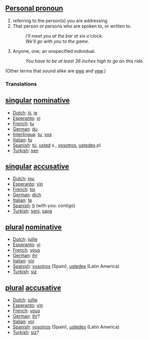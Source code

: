 ==[[Personal pronoun]]== 

#referring to the person(s) you are addressing
#That person or persons who are spoken to, or written to. 
#:''I'll meet you at the bar at six o'clock.'' 
#:''We'll go with you to the game.'' 
#Anyone, one; an unspecified individual. 
#:''You have to be at least 36 inches high to go on this ride.''

(Other terms that sound alike are [[ewe]] and [[yew]].)
===Translations===

==[[singular]] [[nominative]]==

*[[Dutch]]: [[jij]], [[je]]
*[[Esperanto]]: [[vi]]
*[[French]]: [[tu]]
*[[German]]: [[du]]
*[[Interlingua]]: [[tu]], [[vos]]
*[[Italian]]: [[tu]]
*[[Spanish]]: [[tú]], [[usted]] ''s.'', [[vosotros]], [[ustedes]] ''pl.''
*[[Turkish]]: [[sen]]

==[[singular]] [[accusative]]==

*[[Dutch]]: [[jou]]
*[[Esperanto]]: [[vin]]
*[[French]]: [[toi]]
*[[German]]: [[dich]]
*[[Italian]]: [[te]]
*[[Spanish]]: [[ti]] (with you: contigo)
*[[Turkish]]: [[seni]], [[sana]]

==[[plural]] [[nominative]]==

*[[Dutch]]: [[jullie]]
*[[Esperanto]]: [[vi]]
*[[French]]: [[vous]]
*[[German]]: [[ihr]]
*[[Italian]]: [[voi]]
*[[Spanish]]: [[vosotros]] (Spain), [[ustedes]] (Latin America)
*[[Turkish]]: [[siz]]

==[[plural]] [[accusative]]==

*[[Dutch]]: [[jullie]]
*[[Esperanto]]: [[vin]]
*[[French]]: [[vous]]
*[[German]]: [[ihr]]?
*[[Italian]]: [[voi]]
*[[Spanish]]: [[vosotros]] (Spain), [[ustedes]] (Latin America)
*[[Turkish]]: [[siz]]?